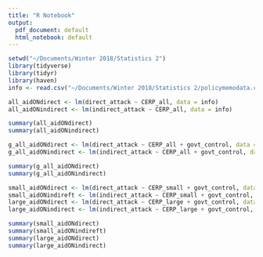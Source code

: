 ```yaml
---
title: "R Notebook"
output:
  pdf_document: default
  html_notebook: default
---
```


```r
setwd("~/Documents/Winter 2018/Statistics 2")
library(tidyverse)
library(tidyr)
library(haven)
info <- read.csv("~/Documents/Winter 2018/Statistics 2/policymemodata.csv")


```
```r

all_aidONdirect <- lm(direct_attack ~ CERP_all, data = info)
all_aidONindirect <- lm(indirect_attack ~ CERP_all, data = info)

summary(all_aidONdirect)
summary(all_aidONindirect)
```
```r

g_all_aidONdirect <- lm(direct_attack ~ CERP_all + govt_control, data = info)
g_all_aidONindirect <- lm(indirect_attack ~ CERP_all + govt_control, data = info)

summary(g_all_aidONdirect)
summary(g_all_aidONindirect)

```
```r

small_aidONdirect <- lm(direct_attack ~ CERP_small + govt_control, data = info)
small_aidONindireft <- lm(indirect_attack ~ CERP_small + govt_control, data = info)
large_aidONdirect <- lm(direct_attack ~ CERP_large + govt_control, data = info)
large_aidONindirect <- lm(indirect_attack ~ CERP_large + govt_control, data = info)

summary(small_aidONdirect)
summary(small_aidONindireft)
summary(large_aidONdirect)
summary(large_aidONindirect)

```



